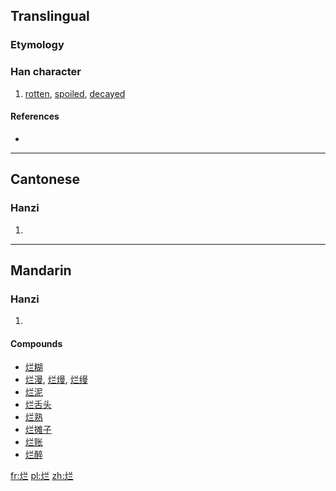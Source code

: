 {{also|爛}}
==Translingual==

===Etymology===
{{Han simp|爛|f=闌|t=兰}}

===Han character===
{{Han char|rn=86|rad=火|as=05|sn=9|four=|canj=火廿一一 (FTMM)}}

# [[rotten]], [[spoiled]], [[decayed]]

====References====
* {{Han ref|kx=0669.101|hdz=32197.020|uh=70C2|ud=28866}}

----

==Cantonese==

===Hanzi===
{{yue-hanzi|jyut=|y=laan6|tra=爛}}

# {{defn|lang=yue|sort=火05}}

----

==Mandarin==

===Hanzi===
{{cmn-hanzi|tra=爛|pin=[[làn]] ([[lan4]]), [[tīng]] ([[ting1]])|wg=lan<sup>4</sup>, t'ing<sup>1</sup>}}

# {{defn|lang=cmn|sort=火05}}

====Compounds====
* [[烂糊]]
* [[烂漫]], [[烂熳]], [[烂缦]]
* [[烂泥]]
* [[烂舌头]]
* [[烂熟]]
* [[烂摊子]]
* [[烂账]]
* [[烂醉]]

[[fr:烂]]
[[pl:烂]]
[[zh:烂]]